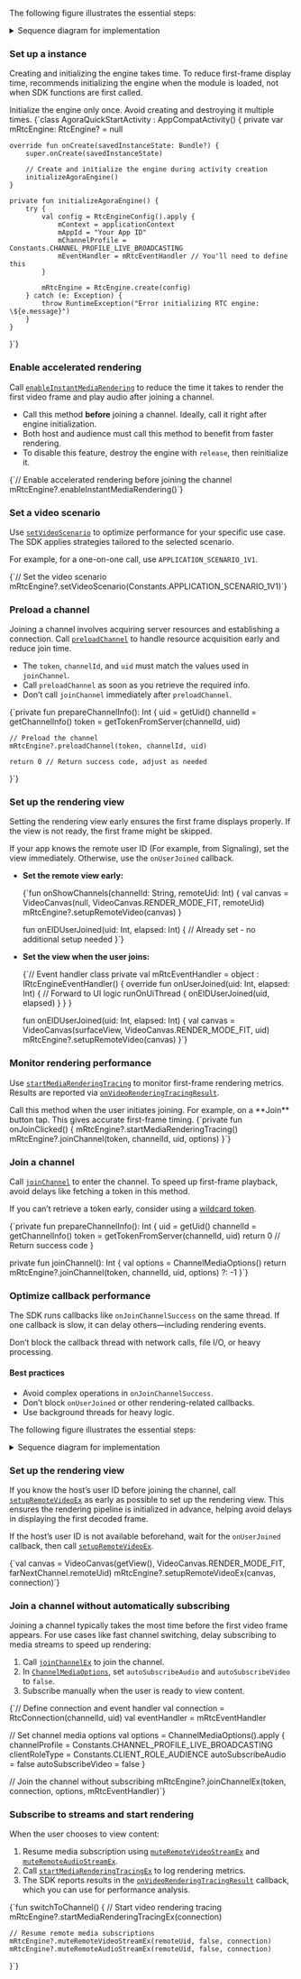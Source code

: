 <PlatformWrapper platform="android">


<Tabs groupId="language">
<TabItem value="1" label="Preload and initialize early" default>

The following figure illustrates the essential steps:

<details>
<summary>Sequence diagram for implementation</summary>

![Sequence diagram for optimized video rendering](/images/video-sdk/optimize-video-rendering-solution-1.svg)
</details>

### Set up a <Vg k="VSDK"/> instance

Creating and initializing the <Vg k="VSDK"/> engine takes time. To reduce first-frame display time, <Vg k="COMPANY"/> recommends initializing the engine when the module is loaded, not when SDK functions are first called.

<Admonition type="info">
Initialize the engine only once. Avoid creating and destroying it multiple times.
</Admonition>

<CodeBlock language="kotlin" showLineNumbers>
{`class AgoraQuickStartActivity : AppCompatActivity() {
    private var mRtcEngine: RtcEngine? = null
    
    override fun onCreate(savedInstanceState: Bundle?) {
        super.onCreate(savedInstanceState)
        
        // Create and initialize the engine during activity creation
        initializeAgoraEngine()
    }
    
    private fun initializeAgoraEngine() {
        try {
            val config = RtcEngineConfig().apply {
                mContext = applicationContext
                mAppId = "Your App ID"
                mChannelProfile = Constants.CHANNEL_PROFILE_LIVE_BROADCASTING
                mEventHandler = mRtcEventHandler // You'll need to define this
            }
            
            mRtcEngine = RtcEngine.create(config)
        } catch (e: Exception) {
            throw RuntimeException("Error initializing RTC engine: \${e.message}")
        }
    }
}`}
</CodeBlock>

### Enable accelerated rendering

Call [`enableInstantMediaRendering`](https://api-ref.agora.io/en/video-sdk/android/4.x/API/class_irtcengine.html#api_irtcengine_enableinstantmediarendering) to reduce the time it takes to render the first video frame and play audio after joining a channel.

- Call this method **before** joining a channel. Ideally, call it right after engine initialization.
- Both host and audience must call this method to benefit from faster rendering.
- To disable this feature, destroy the engine with `release`, then reinitialize it.

<CodeBlock language="kotlin" showLineNumbers>
{`// Enable accelerated rendering before joining the channel
mRtcEngine?.enableInstantMediaRendering()`}
</CodeBlock>

### Set a video scenario

Use [`setVideoScenario`](https://api-ref.agora.io/en/video-sdk/android/4.x/API/class_irtcengine.html#api_irtcengine_setvideoscenario) to optimize performance for your specific use case. The SDK applies strategies tailored to the selected scenario.

For example, for a one-on-one call, use `APPLICATION_SCENARIO_1V1`.

<CodeBlock language="kotlin" showLineNumbers>
{`// Set the video scenario
mRtcEngine?.setVideoScenario(Constants.APPLICATION_SCENARIO_1V1)`}
</CodeBlock>

### Preload a channel

Joining a channel involves acquiring server resources and establishing a connection. Call [`preloadChannel`](https://api-ref.agora.io/en/video-sdk/android/4.x/API/class_irtcengine.html#api_irtcengine_preloadchannel) to handle resource acquisition early and reduce join time.

- The `token`, `channelId`, and `uid` must match the values used in `joinChannel`.
- Call `preloadChannel` as soon as you retrieve the required info.
- Don’t call `joinChannel` immediately after `preloadChannel`.

<CodeBlock language="kotlin" showLineNumbers>
{`private fun prepareChannelInfo(): Int {
    uid = getUid()
    channelId = getChannelInfo()
    token = getTokenFromServer(channelId, uid)
    
    // Preload the channel
    mRtcEngine?.preloadChannel(token, channelId, uid)
    
    return 0 // Return success code, adjust as needed
}`}
</CodeBlock>

### Set up the rendering view

Setting the rendering view early ensures the first frame displays properly. If the view is not ready, the first frame might be skipped.

If your app knows the remote user ID (For example, from Signaling), set the view immediately. Otherwise, use the `onUserJoined` callback.

- **Set the remote view early:**

    <CodeBlock language="kotlin" showLineNumbers>
    {`fun onShowChannels(channelId: String, remoteUid: Int) {
        val canvas = VideoCanvas(null, VideoCanvas.RENDER_MODE_FIT, remoteUid)
        mRtcEngine?.setupRemoteVideo(canvas)
    }

    fun onEIDUserJoined(uid: Int, elapsed: Int) {
        // Already set - no additional setup needed
    }`}
    </CodeBlock>

- **Set the view when the user joins:**

    <CodeBlock language="kotlin" showLineNumbers>
    {`// Event handler class
    private val mRtcEventHandler = object : IRtcEngineEventHandler() {
        override fun onUserJoined(uid: Int, elapsed: Int) {
            // Forward to UI logic
            runOnUiThread {
                onEIDUserJoined(uid, elapsed)
            }
        }
    }

    fun onEIDUserJoined(uid: Int, elapsed: Int) {
        val canvas = VideoCanvas(surfaceView, VideoCanvas.RENDER_MODE_FIT, uid)
        mRtcEngine?.setupRemoteVideo(canvas)
    }`}
    </CodeBlock>

### Monitor rendering performance

Use [`startMediaRenderingTracing`](https://api-ref.agora.io/en/video-sdk/android/4.x/API/class_irtcengine.html#api_irtcengine_startmediarenderingtracing) to monitor first-frame rendering metrics. Results are reported via [`onVideoRenderingTracingResult`](https://api-ref.agora.io/en/video-sdk/android/4.x/API/class_irtcengineeventhandler.html#callback_irtcengineeventhandler_onvideorenderingtracingresult).

<Admonition type="info" info="info">
Call this method when the user initiates joining. For example, on a **Join** button tap. This gives accurate first-frame timing.
</Admonition>

<CodeBlock language="kotlin" showLineNumbers>
{`private fun onJoinClicked() {
    mRtcEngine?.startMediaRenderingTracing()
    mRtcEngine?.joinChannel(token, channelId, uid, options)
}`}
</CodeBlock>

### Join a channel

Call [`joinChannel`](https://api-ref.agora.io/en/video-sdk/android/4.x/API/class_irtcengine.html#api_irtcengine_joinchannel2) to enter the channel. To speed up first-frame playback, avoid delays like fetching a token in this method.

If you can’t retrieve a token early, consider using a [wildcard token](../token-authentication/deploy-token-server#generate-wildcard-tokens).

<CodeBlock language="kotlin" showLineNumbers>
{`private fun prepareChannelInfo(): Int {
    uid = getUid()
    channelId = getChannelInfo()
    token = getTokenFromServer(channelId, uid)
    return 0 // Return success code
}

private fun joinChannel(): Int {
    val options = ChannelMediaOptions()
    return mRtcEngine?.joinChannel(token, channelId, uid, options) ?: -1
}`}
</CodeBlock>

### Optimize callback performance

The SDK runs callbacks like `onJoinChannelSuccess` on the same thread. If one callback is slow, it can delay others—including rendering events.

<Admonition type="info" info="info">
Don’t block the callback thread with network calls, file I/O, or heavy processing.
</Admonition>

#### Best practices

- Avoid complex operations in `onJoinChannelSuccess`.
- Don’t block `onUserJoined` or other rendering-related callbacks.
- Use background threads for heavy logic.
</TabItem>


<TabItem value="2" label="Join early, subscribe on demand" default>

The following figure illustrates the essential steps:

<details>
<summary>Sequence diagram for implementation</summary>

![Sequence diagram for optimized video rendering](/images/video-sdk/optimize-video-rendering-solution-2.svg)
</details>

### Set up the rendering view

If you know the host’s user ID before joining the channel, call [`setupRemoteVideoEx`](https://api-ref.agora.io/en/video-sdk/android/4.x/API/class_irtcengineex.html#api_irtcengineex_setupremotevideoex) as early as possible to set up the rendering view. This ensures the rendering pipeline is initialized in advance, helping avoid delays in displaying the first decoded frame.

If the host’s user ID is not available beforehand, wait for the `onUserJoined` callback, then call [`setupRemoteVideoEx`](https://api-ref.agora.io/en/video-sdk/android/4.x/API/class_irtcengineex.html#api_irtcengineex_setupremotevideoex).

<CodeBlock language="kotlin" showLineNumbers>
{`val canvas = VideoCanvas(getView(), VideoCanvas.RENDER_MODE_FIT, farNextChannel.remoteUid)
mRtcEngine?.setupRemoteVideoEx(canvas, connection)`}
</CodeBlock>

### Join a channel without automatically subscribing

Joining a channel typically takes the most time before the first video frame appears. For use cases like fast channel switching, delay subscribing to media streams to speed up rendering:

1. Call [`joinChannelEx`](https://api-ref.agora.io/en/video-sdk/android/4.x/API/class_irtcengineex.html#api_irtcengineex_joinchannelex) to join the channel.
2. In [`ChannelMediaOptions`](https://api-ref.agora.io/en/video-sdk/android/4.x/API/class_channelmediaoptions.html), set `autoSubscribeAudio` and `autoSubscribeVideo` to `false`.
3. Subscribe manually when the user is ready to view content.

<CodeBlock language="kotlin" showLineNumbers>
{`// Define connection and event handler
val connection = RtcConnection(channelId, uid)
val eventHandler = mRtcEventHandler

// Set channel media options
val options = ChannelMediaOptions().apply {
    channelProfile = Constants.CHANNEL_PROFILE_LIVE_BROADCASTING
    clientRoleType = Constants.CLIENT_ROLE_AUDIENCE
    autoSubscribeAudio = false
    autoSubscribeVideo = false
}

// Join the channel without subscribing
mRtcEngine?.joinChannelEx(token, connection, options, mRtcEventHandler)`}
</CodeBlock>

### Subscribe to streams and start rendering

When the user chooses to view content:

1. Resume media subscription using [`muteRemoteVideoStreamEx`](https://api-ref.agora.io/en/video-sdk/android/4.x/API/class_irtcengineex.html#api_irtcengineex_muteremotevideostreamex) and [`muteRemoteAudioStreamEx`](https://api-ref.agora.io/en/video-sdk/android/4.x/API/class_irtcengineex.html#api_irtcengineex_muteremoteaudiostreamex).
2. Call [`startMediaRenderingTracingEx`](https://api-ref.agora.io/en/video-sdk/android/4.x/API/class_irtcengineex.html#api_irtcengineex_startmediarenderingtracingex) to log rendering metrics.
3. The SDK reports results in the [`onVideoRenderingTracingResult`](https://api-ref.agora.io/en/video-sdk/android/4.x/API/class_irtcengineeventhandler.html#callback_irtcengineeventhandler_onvideorenderingtracingresult) callback, which you can use for performance analysis.

<CodeBlock language="kotlin" showLineNumbers>
{`fun switchToChannel() {
    // Start video rendering tracing
    mRtcEngine?.startMediaRenderingTracingEx(connection)
    
    // Resume remote media subscriptions
    mRtcEngine?.muteRemoteVideoStreamEx(remoteUid, false, connection)
    mRtcEngine?.muteRemoteAudioStreamEx(remoteUid, false, connection)
}`}

</CodeBlock>

</TabItem>
</Tabs>

</PlatformWrapper>
